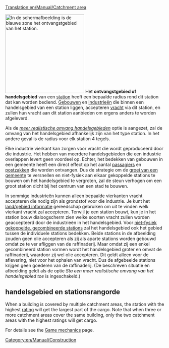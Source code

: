 [[Translation:en/Manual/Catchment area]]
{{nl/Vertaling|en/Manual/Catchment area|40}}


[[File:en/Manual/Catchmentarea.png|thumb|right|250px|In de schermafbeelding is de blauwe zone het ontvangstgebied van het station.]]
Het '''ontvangstgebied of handelsgebied''' van een [[nl/Manual/Stations|station]] heeft een bepaalde radius rond dit station dat kan worden bediend. [[nl/Manual/Gemeente#gebouwen|Gebouwen]] en [[nl/Manual/Industrie|industrieën]] die binnen een handelsgebied van een station liggen, accepteren [[nl/Manual/Vracht|vracht]] via dit station, en zullen hun vracht aan dit station aanbieden om ergens anders te worden afgeleverd.

Als de ''[[nl/Archive/Manual/Settings/Geavanceerde instellingen/Stations#gebruik-meer-realistische-handelsgebieden|meer realistische omvang handelsgebieden]]'' optie is aangezet, zal de omvang van het handelsgebied afhankelijk zijn van het type station. In het andere geval is de radius voor elk station 4 tegels.

Elke industrie vierkant kan zorgen voor vracht die wordt geproduceerd door die industrie. Het hebben van meerdere handelsgebieden die een industrie overlappen levert geen voordeel op. Echter, het bedekken van gebouwen in een gemeente heeft een direct effect op het aantal [[en/Manual/Base Set/Cargos/Passengers|passagiers]] en [[en/Manual/Base Set/Cargos/Mail|postzakken]] die worden ontvangen. Dus de strategie om de [[nl/Manual/Gemeente#de-groei-van-een-gemeente|groei van een gemeente]] te versnellen en niet-fysiek aan elkaar gekoppelde stations te bouwen om het handelsgebied te vergroten, zal de steun verhogen om een groot station dicht bij het centrum van een stad te bouwen.

In sommige industrieën kunnen alleen bepaalde vierkanten vracht accepteren die nodig zijn als grondstof voor die industrie. Je kunt het [[en/Manual/Land area information|land/gebied informatie]] gereedschap gebruiken om uit te vinden welk vierkant vracht zal accepteren. Terwijl je een station bouwt, kun je in het station bouw dialoogscherm zien welke soorten vracht zullen worden geaccepteerd door de industrieën in het handelsgebied. Voor [[nl/Manual/Stations#bouwen-van-niet-fysiek-gekoppelde-stations|niet-fysiek gekoppelde, gecombineerde stations]] zal het handelsgebied ook het gebied tussen de individuele stations bedekken. Beide stations in de afbeelding zouden geen olie accepteren als zij als aparte stations worden gebouwd omdat ze te ver afliggen van de raffinaderij. Maar omdat zij een enkel gecombineerd station vormen wordt het handelsgebied groter en omvat de raffinaderij, waardoor zij wel olie accepteren. Dit geldt alleen voor de aflevering, niet voor het ophalen van vracht. Dus de afgebeelde stations krijgen geen goederen van de raffinaderij. (De beschreven situatie en afbeelding geldt als de optie ''Sta een meer realistische omvang van het handelsgebied toe'' is ingeschakeld.)

== handelsgebied en stationsrangorde ==
When a building is covered by multiple catchment areas, the station with the highest [[en/Manual/Game Mechanics/Main Page#station-rating|rating]] will get the largest part of the cargo. Note that when three or more catchment areas cover the same building, only the two catchment areas with the highest ratings will get cargo.

For details see the [[en/Manual/Game Mechanics/Main Page#cargo-delivery-to-stations|Game mechanics]] page.

[[Category:en/Manual/Construction]]